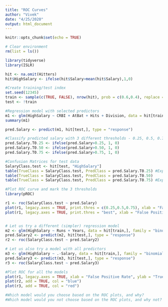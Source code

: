 ```yaml
---
title: "ROC Curves"
author: "Vivek"
date: "4/25/2020"
output: html_document
---
```


```r
knitr::opts_chunk$set(echo = TRUE)
```

```r
# Clear environment
rm(list = ls())

library(tidyverse)
library(ISLR)

hit <- na.omit(Hitters)
hit$HighSalary <- ifelse(hit$Salary>mean(hit$Salary),1,0)

#Create training/test index
set.seed(12345)
train <- sample(c(TRUE, FALSE), nrow(hit), prob = c(0.6,0.4), replace = TRUE)
test <- !train

#Regression model with selected predictors
m1 <- glm(HighSalary ~ CRBI + AtBat + Hits + Division, data = hit[train,], family = "binomial")
summary(m1)

pred.Salary <- predict(m1, hit[test,], type = "response")

#Classify predicted salary with 3 different thresholds - 0.25, 0.5, 0.75
pred.Salary.T0.25 <- ifelse(pred.Salary>0.25, 1, 0)
pred.Salary.T0.50 <- ifelse(pred.Salary>0.50, 1, 0)
pred.Salary.T0.75 <- ifelse(pred.Salary>0.75, 1, 0)

#Confusion Matrices for test data
SalaryClass.test <- hit[test, "HighSalary"]
table(TrueClass = SalaryClass.test, PredClass = pred.Salary.T0.25) #Expect more false positives
table(TrueClass = SalaryClass.test, PredClass = pred.Salary.T0.50)
table(TrueClass = SalaryClass.test, PredClass = pred.Salary.T0.75) #Expect more false negatives

#Plot ROC curve and mark the 3 thresholds
library(pROC)

r1 <- roc(SalaryClass.test ~ pred.Salary)
plot(r1, legacy.axes = TRUE, print.thres = c(0.25,0.5,0.75), xlab = "False Positive Rate", ylab = "True Positive Rate") #Check error rates at selected thresholds
plot(r1, legacy.axes = TRUE, print.thres = "best", xlab = "False Positive Rate", ylab = "True Positive Rate") #Get the optimal threshold to minimize both types of errors


# Let us try a different (simpler) regression model
m2 <- glm(HighSalary ~ Runs + Years, data = hit[train,], family = "binomial")
pred.Salary2 <- predict(m2, hit[test,], type = "response")
r2 <- roc(SalaryClass.test ~ pred.Salary2)

# Let us also try a model with all predictors
m3 <- glm(HighSalary ~ .-Salary, data = hit[train,], family = "binomial")
pred.Salary3 <- predict(m3, hit[test,], type = "response")
r3 <- roc(SalaryClass.test ~ pred.Salary3)

#Plot ROC for all the models
plot(r1, legacy.axes = TRUE, xlab = "False Positive Rate", ylab = "True Positive Rate")
plot(r2, add = TRUE, col = "blue")
plot(r3, add = TRUE, col = "red")

#Which model would you choose based on the ROC plots, and why?
#Which model would you not choose based on the ROC plots, and why not?

```

